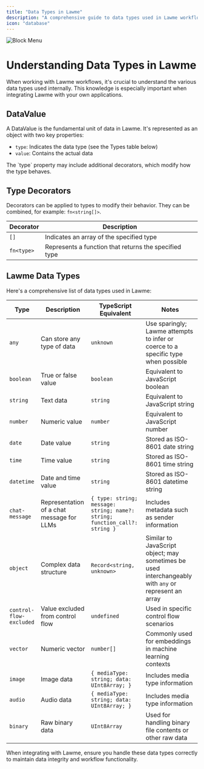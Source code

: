 ```yaml
---
title: "Data Types in Lawme"
description: "A comprehensive guide to data types used in Lawme workflows"
icon: "database"
---
```



<Frame>
  <img
    src="/snippets/block_menu.gif"
    alt="Block Menu"
  />
</Frame>

# Understanding Data Types in Lawme

When working with Lawme workflows, it's crucial to understand the various data types used internally. This knowledge is especially important when integrating Lawme with your own applications.

## DataValue

A DataValue is the fundamental unit of data in Lawme. It's represented as an object with two key properties:

- `type`: Indicates the data type (see the Types table below)
- `value`: Contains the actual data

<Callout type="info">
  The `type` property may include additional decorators, which modify how the type behaves.
</Callout>

## Type Decorators

Decorators can be applied to types to modify their behavior. They can be combined, for example: `fn<string[]>`.

| Decorator  | Description                                                   |
|------------|---------------------------------------------------------------|
| `[]`       | Indicates an array of the specified type                      |
| `fn<type>` | Represents a function that returns the specified type         |

## Lawme Data Types

Here's a comprehensive list of data types used in Lawme:

| Type                    | Description                                       | TypeScript Equivalent                                         | Notes                                                                                                    |
|-------------------------|---------------------------------------------------|---------------------------------------------------------------|----------------------------------------------------------------------------------------------------------|
| `any`                   | Can store any type of data                        | `unknown`                                                     | Use sparingly; Lawme attempts to infer or coerce to a specific type when possible                       |
| `boolean`               | True or false value                               | `boolean`                                                     | Equivalent to JavaScript boolean                                                                         |
| `string`                | Text data                                         | `string`                                                      | Equivalent to JavaScript string                                                                          |
| `number`                | Numeric value                                     | `number`                                                      | Equivalent to JavaScript number                                                                          |
| `date`                  | Date value                                        | `string`                                                      | Stored as ISO-8601 date string                                                                           |
| `time`                  | Time value                                        | `string`                                                      | Stored as ISO-8601 time string                                                                           |
| `datetime`              | Date and time value                               | `string`                                                      | Stored as ISO-8601 datetime string                                                                       |
| `chat-message`          | Representation of a chat message for LLMs         | `{ type: string; message: string; name?: string; function_call?: string }` | Includes metadata such as sender information                                                             |
| `object`                | Complex data structure                            | `Record<string, unknown>`                                     | Similar to JavaScript object; may sometimes be used interchangeably with `any` or represent an array    |
| `control-flow-excluded` | Value excluded from control flow                  | `undefined`                                                   | Used in specific control flow scenarios                                                                  |
| `vector`                | Numeric vector                                    | `number[]`                                                    | Commonly used for embeddings in machine learning contexts                                                |
| `image`                 | Image data                                        | `{ mediaType: string; data: UInt8Array; }`                    | Includes media type information                                                                          |
| `audio`                 | Audio data                                        | `{ mediaType: string; data: UInt8Array; }`                    | Includes media type information                                                                          |
| `binary`                | Raw binary data                                   | `UInt8Array`                                                  | Used for handling binary file contents or other raw data                                                 |

<Callout type="warning">
  When integrating with Lawme, ensure you handle these data types correctly to maintain data integrity and workflow functionality.
</Callout>
